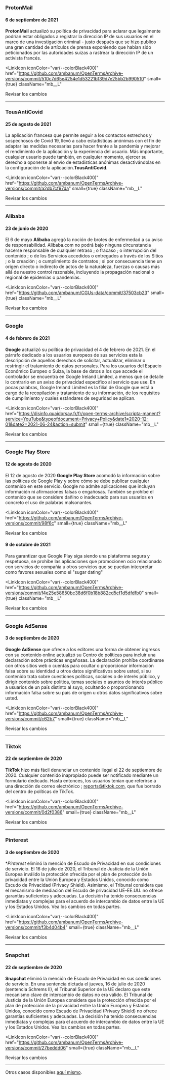 ### ProtonMail

#### 6 de septiembre de 2021

**ProtonMail** actualizó su política de privacidad para aclarar que legalmente podrían estar obligados a registrar la dirección IP de sus usuarios en el marco de una investigación criminal - justo después que se hizo publico una gran cantidad de artículos de prensa exponiendo que habian  sido peticionados por las autoridades suizas a rastrear la dirección IP de un activista francés.

<LinkIcon
  iconColor="var(--colorBlack400)"
  href="https://github.com/ambanum/OpenTermsArchive-versions/commit/510c7d65e4254e1d53221b139d7e25bb2b990510"
  small={true}
  className="mb__L"
>
  <a target="_blank" rel="noopener">
    Revisar los cambios
  </a>
</LinkIcon>

---

### TousAntiCovid

#### 25 de agosto de 2021

La aplicación francesa que permite seguir a los contactos estrechos y sospechosos de Covid 19, llevó a cabo estadísticas anónimas con el fin de adaptar las medidas necesarias para hacer frente a la pandemia y mejorar el rendimiento de la aplicación y la experiencia del usuario. Más importante, cualquier usuario puede también, en cualquier momento, ejercer su derecho a oponerse al envío de estadísticas anónimas desactivándolas en la configuración de la aplicación.**TousAntiCovid**.

<LinkIcon
  iconColor="var(--colorBlack400)"
  href="https://github.com/ambanum/OpenTermsArchive-versions/commit/a2db7cf97da"
  small={true}
  className="mb__L"
>
  <a target="_blank" rel="noopener">
    Revisar los cambios
  </a>
</LinkIcon>

---

### Alibaba

#### 23 de junio de 2020

El 6 de mayo **Alibaba** agregó la noción de brotes de enfermedad a su aviso de responsabilidad. Alibaba.com no podrá bajo ninguna circunstancia hacerse responsable de cualquier retraso ; o fracaso ; o interrupción del contenido ; o de los Servicios accedidos o entregados a través de los Sitios ; o la creación ; o cumplimiento de contratos ; si por consecuencia tiene un origen directo o indirecto de actos de la naturaleza, fuerzas o causas más allá de nuestro control razonable, incluyendo la propagación nacional o regional de epidemias o pandemias.

<LinkIcon
  iconColor="var(--colorBlack400)"
  href="https://github.com/ambanum/CGUs-data/commit/37503cb23"
  small={true}
  className="mb__L"
>
  <a target="_blank" rel="noopener">
    Revisar los cambios
  </a>
</LinkIcon>

---

### Google 

#### 4 de febrero de 2021

**Google** actualizó su política de privacidad el 4 de febrero de 2021. En el párrafo dedicado a los usuarios europeos de sus servicios esta la descripción de aquellos derechos de solicitar, actualizar, eliminar o restringir el tratamiento de datos personales. Para los usuarios del Espacio Económico Europeo o Suiza, la base de datos a los que accede el controlador se encuentra en Google Ireland Limited, a menos que se detalle lo contrario en un aviso de privacidad específico al servicio que use. En pocas palabras, Google Ireland Limited es la filial de Google que está a cargo de la recopilación y tratamiento de su información, de los requisitos de cumplimiento y cuales estándares de seguridad se aplican.

<LinkIcon
  iconColor="var(--colorBlack400)"
  href="https://disinfo.quaidorsay.fr/fr/open-terms-archive/scripta-manent?service=YouTube&typeofdocument=Privacy+Policy&date1=2020-12-01&date2=2021-06-24&action=submit"
  small={true}
  className="mb__L"
>
  <a target="_blank" rel="noopener">
    Revisar los cambios
  </a>
</LinkIcon>

---

### Google Play Store

#### 12 de agosto de 2020

El 12 de agosto de 2020 **Google Play Store** acomodó la información sobre las políticas de Google Play y sobre cómo se debe publicar cualquier contenido en este servicio. Google no admite aplicaciones que incluyan información ni afirmaciones falsas o engañosas. También se prohíbe el contenido que se considere dañino o inadecuado para sus usuarios en concreto el uso de palabras malsonantes.

<LinkIcon
  iconColor="var(--colorBlack400)"
  href="https://github.com/ambanum/OpenTermsArchive-versions/commit/98f6c"
  small={true}
  className="mb__L"
>
  <a target="_blank" rel="noopener">
    Revisar los cambios
  </a>
</LinkIcon>

#### 9 de octubre de 2021

Para garantizar que Google Play siga siendo una plataforma segura y respetuosa, se prohibe las aplicaciones que promocionen ocio relacionado con servicios de compañia u otros servicios que se puedan interpretar como favores sexuales como el "sugar dating"

<LinkIcon
  iconColor="var(--colorBlack400)"
  href="https://github.com/ambanum/OpenTermsArchive-versions/commit/f4e25e58650bc38d6f0b18b882cd5cf1d5dfdfb0"
  small={true}
  className="mb__L"
>
  <a target="_blank" rel="noopener">
    Revisar los cambios
  </a>
</LinkIcon>

---

### Google AdSense

#### 3 de septiembre de 2020

**Google AdSense** que ofrece a los editores una forma de obtener ingresos con su contenido online actualizó su Centro de políticas para incluir una declaración sobre prácticas engañosas. La declaración prohíbe coordinarse con otros sitios web o cuentas para ocultar o proporcionar información falsa sobre su identidad u otros datos significativos sobre usted, si su contenido trata sobre cuestiones políticas, sociales o de interés público, y dirigir contenido sobre política, temas sociales o asuntos de interés público a usuarios de un país distinto al suyo, ocultando o proporcionando información falsa sobre su país de origen u otros datos significativos sobre usted.

<LinkIcon
  iconColor="var(--colorBlack400)"
  href="https://github.com/ambanum/OpenTermsArchive-versions/commit/c62b7"
  small={true}
  className="mb__L"
>
  <a target="_blank" rel="noopener">
    Revisar los cambios
  </a>
</LinkIcon>

---

### Tiktok

#### 22 de septiembre de 2020

**TikTok** hizo más fácil denunciar un contenido ilegal el 22 de septiembre de 2020. Cualquier contenido inapropiado puede ser notificado mediante un formulario dedicado. Hasta entonces, los usuarios tenían que referirse a una dirección de correo electrónico ; reports@tiktok.com, que fue borrado del centro de políticas de TikTok.

<LinkIcon
  iconColor="var(--colorBlack400)"
  href="https://github.com/ambanum/OpenTermsArchive-versions/commit/0d2f0386"
  small={true}
  className="mb__L"
>
  <a target="_blank" rel="noopener">
    Revisar los cambios
  </a>
</LinkIcon>

---

### Pinterest

#### 3 de septiembre de 2020

\*_Pinterest_ eliminó la mención de Escudo de Privacidad en sus condiciones de servicio. El 16 de julio de 2020, el Tribunal de Justicia de la Unión Europea inválido la protección ofrecida por el plan de protección de la privacidad entre la Unión Europea y Estados Unidos, conocido como Escudo de Privacidad (Privacy Shield). Asimismo, el Tribunal considera que el mecanismo de mediación del Escudo de privacidad UE-EE.UU. no ofrece garantías suficientes y adecuadas. La decisión ha tenido consecuencias inmediatas y complejas para el acuerdo de intercambio de datos entre la UE y los Estados Unidos. Vea los cambios en todas partes.

<LinkIcon
  iconColor="var(--colorBlack400)"
  href="https://github.com/ambanum/OpenTermsArchive-versions/commit/f3b4d04b4"
  small={true}
  className="mb__L"
>
  <a target="_blank" rel="noopener">
    Revisar los cambios
  </a>
</LinkIcon>

---

### Snapchat

#### 22 de septiembre de 2020

**Snapchat** eliminó la mención de Escudo de Privacidad en sus condiciones de servicio. En una sentencia dictada el jueves, 16 de julio de 2020 (sentencia Schrems II), el Tribunal Superior de la UE declaro que este mecanismo clave de intercambio de datos no era válido. El Tribunal de Justicia de la Unión Europea considera que la protección ofrecida por el plan de protección de la privacidad entre la Unión Europea y Estados Unidos, conocido como Escudo de Privacidad (Privacy Shield) no ofrece garantías suficientes y adecuadas. La decisión ha tenido consecuencias inmediatas y complejas para el acuerdo de intercambio de datos entre la UE y los Estados Unidos. Vea los cambios en todas partes.

<LinkIcon
  iconColor="var(--colorBlack400)"
  href="https://github.com/ambanum/OpenTermsArchive-versions/commit/27beddd06"
  small={true}
  className="mb__L"
>
  <a target="_blank" rel="noopener">
    Revisar los cambios
  </a>
</LinkIcon>

---

Otros casos disponibles <a href="https://github.com/ambanum/OpenTermsArchive/wiki/Études-de-cas" target="_blank" rel="noopener">aquí mismo</a>.
